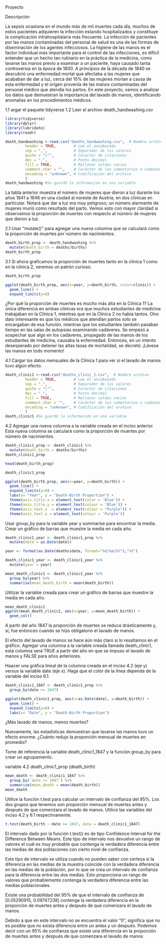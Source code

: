 Proyecto

Descripción

La sepsis ocasiona en el mundo más de mil muertes cada día, muchos de estos pacientes adquieren la infección estando hospitalizados y constituye la complicación intrahospitalaria más frecuente. La infección de pacientes por las manos contaminadas del personal de salud es una de las formas de diseminación de los agentes infecciosos. La higiene de las manos es el factor individual más importante para el control de las infecciones, es difícil entender que un hecho tan rutinario en la práctica de la medicina, como lavarse las manos previo a examinar a un paciente, haya causado tanta controversia en la época de 1800.
A principios de la década de 1840 se descubrió una enfermedad mortal que afectaba a las mujeres que acababan de dar a luz, cerca del 10% de las mujeres morían a causa de esta enfermedad y el origen provenía de las manos contaminadas del personal médico que atendía los partos.
En este proyecto, vamos a analizar los datos que demuestran la importancia del lavado de manos, identificando anomalías en los procedimientos médicos.



1.1 argar el paquete tidyverse
1.2 Leer el archivo death_handwashing.csv 

```r
library(tidyverse)
library(dplyr)
library(lubridate)
library(readr)

death_handwashing <-read.csv("deaths_handwashing.csv",  # Nombre archivo
         header = TRUE,        # Lee el encabezado
         sep = ",",            # Separador de los valores
         quote = "\"",         # Caracter de citaciones
         dec = ".",            # Punto decimal
         fill = TRUE,          # Rellenar celdas vacías 
         comment.char = "",    # Carácter de los comentarios o cadenas vacías
         encoding = "unknown", # Codificación del archivo
         )   
death_handwashing #Se guardó la información en una variable
```

La tabla anterior muestra el número de mujeres que dieron a luz durante los años 1841 a 1846 en una ciudad al noreste de Austria, en dos clínicas en particular. Notará que dar a luz era muy peligroso; un número alarmante de mujeres murió como resultado del parto. Vemos esto con mayor claridad si observamos la proporción de muertes con respecto al número de mujeres que dieron a luz.


2.1 Usar "mutate()" para agregar una nueva columna que se calculará como la proporción de muertes por número de nacimientos.

```r
death_birth_prop <- death_handwashing %>%
  mutate(death_birth = deaths/births)
death_birth_prop
```



3.1 Si ahora graficamos la proporción de muertes tanto en la clínica 1 como en la clínica 2, veremos un patrón curioso.


```r
death_birth_prop

ggplot(death_birth_prop, aes(x=year, y=death_birth, color=clinic)) +
  geom_line() +
  expand_limits(y=0)
```


¿Por qué la proporción de muertes es mucho más alta en la Clínica 1? La única diferencia en ambas clínicas era que muchos estudiantes de medicina trabajaban en la Clínica 1, mientras que en la Clínica 2 no había tantos. Otro dato interesante es que los médicos que atendían partos solo se encargaban de esa función, mientras que los estudiantes también pasaban tiempo en las salas de autopsias examinando cadáveres.
Se empezó a sospechar que algo en los cadáveres, propagado de las manos de los estudiantes de medicina, causaba la enfermedad. Entonces, en un intento desesperado por detener las altas tasas de mortalidad, se decretó: ¡Lávese las manos en todo momento!


4.1 Cargar los datos mensuales de la Clínica 1 para ver si el lavado de manos tuvo algún efecto.


```r
death_clinic1 <-read.csv("deaths_clinic_1.csv",  # Nombre archivo
         header = TRUE,        # Lee el encabezado
         sep = ",",            # Separador de los valores
         quote = "\"",         # Caracter de citaciones
         dec = ".",            # Punto decimal
         fill = TRUE,          # Rellenar celdas vacías 
         comment.char = "",    # Carácter de los comentarios o cadenas vacías
         encoding = "unknown", # Codificación del archivo
         )   
death_clinic1 #Se guardó la información en una variable
```


4.2 Agregar una nueva columna a la variable creada en el inciso anterior. Esta nueva
columna se calculará como la proporción de muertes por número de nacimientos.

```r
death_clinic1_prop <- death_clinic1 %>%
  mutate(death_birth = deaths/births)
death_clinic1_prop

head(death_birth_prop)
```


```r
death_clinic1_prop

ggplot(death_birth_prop, aes(x=year, y=death_birth)) +
  geom_line() +
  expand_limits(y=0) +
  labs(x= "Year", y = "Death-Birth Proportion") +
  theme(axis.title.x = element_text(color = 'Blue')) +
  theme(axis.title.y = element_text(colour = 'Blue')) +
  theme(axis.text.x  = element_text(colour = "Purple")) +
  theme(axis.text.y = element_text(colour = 'Purple'))
```

Usar group_by para la variable year y summarise para encontrar la media.
Crear un gráfico de barras que muestre la media en cada año.


```r
death_clinic1_year <- death_clinic1_prop %>%
  mutate(date = as.Date(date)) 

year <- format(as.Date(deaths$date, format="%d/%m/%Y"),"%Y")

death_clinic1_year <- death_clinic1_year %>%
  mutate(year = year)

mean_death_clinic1 <- death_clinic1_year %>%
  group_by(year) %>%
  summarise(mean_death_birth = mean(death_birth))
```



Utilizar la variable creada para crear un gráfico de barras que muestre la media en cada año.


```r
mean_death_clinic1
ggplot(mean_death_clinic1, aes(x=year, y=mean_death_birth)) +
  geom_col()
```




A partir del año 1847 la proporción de muertes se reduce drásticamente y, sí, fue entonces cuando se hizo obligatorio el lavado de manos.

El efecto del lavado de manos se hace aún más claro si lo resaltamos en el gráfico.
Agregar una columna a la variable creada llamada death_clinic1, está columna será TRUE a partir del año en que se impuso el lavado de manos y FALSE para años anteriores.


Haacer una gráfica lineal de la columna creada en el inciso 4.2 (eje y) versus la variable date (eje x). Haga que el color
de la línea dependa de la variable del inciso 6.1.

```r
death_clinic1_1847 <- death_clinic1_prop %>%
  group_by(date >= 1847) 

ggplot(death_clinic1_prop, aes(x=as.Date(date), y=death_birth)) +
  geom_line() +
  expand_limits(y=0) +
  labs(x= "Date", y = "Death-Birth Proportion")
```




¿Más lavado de manos, menos muertes?

Nuevamente, las estadísticas demuestran que lavarse las manos tuvo un efecto enorme. ¿Cuánto redujo la proporción mensual de muertes en promedio?


Tome de referencia la variable death_clinic1_1847 y la función group_by para crear un agrupamiento.


variable 4.2
death_clinic1_prop (death_birth)

```r
mean_death <- death_clinic1_1847 %>%
  group_by(`date >= 1847`) %>%
  summarise(mean_death = mean(death_birth))
mean_death
```


Utilice la función t.test para calcular un intervalo de confianza del 95%. Los dos grupos que tenemos son proporción mensual de muertes antes y después de que comenzara el lavado de manos. Utilice las variables del inciso 4.2 y 6.1 respectivamente.


```r
t.test(death_birth ~ date >= 1847, data = death_clinic1_1847)
```


El intervalo dado por la función t.test() es de tipo Confidence Interval for the Difference Between Means.
Este tipo de intervalo nos devuelve un rango de valores el cuál es muy probable que contenga la verdadera diferencia entre las medias de dos poblaciones con cierto nivel de confianza. 

Este tipo de intervalo se utiliza cuando no pueden saber con certeza si la diferencia en las medias de la muestra coincide con la verdadera diferencia en las medias de la población, por lo que se crea un intervalo de confianza para la diferencia entre las dos medias. Esto proporciona un rango de valores que probablemente contenga la verdadera diferencia entre las medias poblacionales.

Existe una probabilidad del 95% de que el intervalo de confianza de [0.05290915, 0.09747238] contenga la verdadera diferencia en la proporción de muertes antes y después de que comenzara el lavado de manos.

Debido a que en este intervalo no se encuentra el valor "0", significa que no es posible que no exista diferencia entre un antes y un después. Podemos decir con un 95% de confianza que existe una diferencia en la proporción de muertes antes y después de que comenzara el lavado de manos












